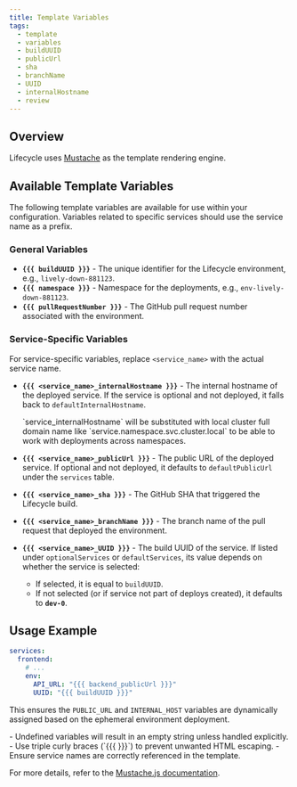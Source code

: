 ```yaml
---
title: Template Variables
tags:
  - template
  - variables
  - buildUUID
  - publicUrl
  - sha
  - branchName
  - UUID
  - internalHostname
  - review
---
```



## Overview

Lifecycle uses [Mustache](https://github.com/janl/mustache.js) as the template rendering engine.

## Available Template Variables

The following template variables are available for use within your configuration. Variables related to specific services should use the service name as a prefix.

### General Variables

- **`{{{ buildUUID }}}`** - The unique identifier for the Lifecycle environment, e.g., `lively-down-881123`.
- **`{{{ namespace }}}`** - Namespace for the deployments, e.g., `env-lively-down-881123`.
- **`{{{ pullRequestNumber }}}`** - The GitHub pull request number associated with the environment.

### Service-Specific Variables

For service-specific variables, replace `<service_name>` with the actual service name.

- **`{{{ <service_name>_internalHostname }}}`** - The internal hostname of the deployed service. If the service is optional and not deployed, it falls back to `defaultInternalHostname`.

  <Callout type="info">
    `service_internalHostname` will be substituted with local cluster full
    domain name like `service.namespace.svc.cluster.local` to be able to work
    with deployments across namespaces.
  </Callout>

- **`{{{ <service_name>_publicUrl }}}`** - The public URL of the deployed service. If optional and not deployed, it defaults to `defaultPublicUrl` under the `services` table.
- **`{{{ <service_name>_sha }}}`** - The GitHub SHA that triggered the Lifecycle build.
- **`{{{ <service_name>_branchName }}}`** - The branch name of the pull request that deployed the environment.
- **`{{{ <service_name>_UUID }}}`** - The build UUID of the service. If listed under `optionalServices` or `defaultServices`, its value depends on whether the service is selected:
  - If selected, it is equal to `buildUUID`.
  - If not selected (or if service not part of deploys created), it defaults to **`dev-0`**.

## Usage Example

```yaml
services:
  frontend:
    # ...
    env:
      API_URL: "{{{ backend_publicUrl }}}"
      UUID: "{{{ buildUUID }}}"
```

This ensures the `PUBLIC_URL` and `INTERNAL_HOST` variables are dynamically assigned based on the ephemeral environment deployment.

 <Callout >
- Undefined variables will result in an empty string unless handled explicitly.
- Use triple curly braces (`{{{ }}}`) to prevent unwanted HTML escaping.
- Ensure service names are correctly referenced in the template.
</Callout>

For more details, refer to the [Mustache.js documentation](https://github.com/janl/mustache.js).
